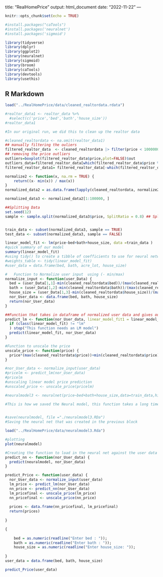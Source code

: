 title: "RealHomePrice"
output: html_document
date: "2022-11-22"
---

```r
knitr::opts_chunk$set(echo = TRUE)
```

```r
#install.packages("caTools")
#install.packages('neuralnet')
#install.packages('sigmoid')
```


```r
library(tidyverse)
library(dplyr)
library(ggplot2)
library(neuralnet)
library(sigmoid)
library(broom)
library(caTools)
library(devtools)
library(usethis)
```

## R Markdown


```r
load("../RealHomePrice/data/cleaned_realtordata.rdata")
```

```r
#realtor_data1 <- realtor_data %>%
  #select(c('price','bed','bath','house_size'))
#realtor_data1

#In our original run, we did this to clean up the realtor data
```

```r
#cleaned_realtordata <- na.omit(realtor_data1)
## manually filtering the ouliers
filtered_realtor_data  <- cleaned_realtordata |> filter(price < 1000000 && bed < 15 && bath < 9 && house_size < 10000 )
## removing the price outliers 
outliers=boxplot(filtered_realtor_data$price,plot=FALSE)$out
outliers_data=filtered_realtor_data[which(filtered_realtor_data$price %in% outliers),]
filtered_realtor_data1= filtered_realtor_data[-which(filtered_realtor_data$price %in% outliers),]

```

```r
normalize2 <- function(x, na.rm = TRUE) {
    return((x- min(x)) / max(x))
}
normalized_data2 = as.data.frame(lapply(cleaned_realtordata, normalize2))

normalized_data3 <- normalized_data2[1:100000, ]

##Splitting Data
set.seed(12)
sample <- sample.split(normalized_data3$price, SplitRatio = 0.8) ## Splitting train and test data, train data = 80% of data 


train_data <- subset(normalized_data3, sample == TRUE)
test_data <- subset(normalized_data3, sample == FALSE)
```





```r
linear_model_fit <- lm(price~bed+bath+house_size, data =train_data )
#quick summary of our model
summary(linear_model_fit)
#using tidy() to create a tibble of coefficients to use for neural network weights later
#weights_table <- tidy(linear_model_fit)
#user_data = data.frame(bed, bath, acre_lot, house_size)
```


```r
#   Function to Normalize user input  using (- min/max)
normalize_input <- function(user_Data) {
  bed = (user_Data[1,1]-min(cleaned_realtordata$bed))/(max(cleaned_realtordata$bed))
  bath = (user_Data[1,2]-min(cleaned_realtordata$bath))/(max(cleaned_realtordata$bath))
  house_size = (user_Data[1,3]-min(cleaned_realtordata$house_size))/(max(cleaned_realtordata$house_size))
  nor_User_data <- data.frame(bed, bath, house_size)
  return(nor_User_data)
}
```


```r
##Function that takes in dataframe of normalized user data and gives out the output
predict_lm <- function(nor_User_data, linear_model_fit1 = linear_model_fit) {
  if (class(linear_model_fit) != "lm"
  ) stop("This function needs an LM model")
  predict(linear_model_fit, nor_User_data)
}
```

```r
#Function to unscale the price
unscale_price <- function(price) {
  price*(max(cleaned_realtordata$price))+min(cleaned_realtordata$price)
}
```

```r

#nor_User_data <- normalize_input(user_data)
#pricelm <- predict_lm(nor_User_data)
#pricelm
#unscaling linear model price prediction
#unscaled_price <- unscale_price(pricelm)
```




```r

#neuralmodel3 <- neuralnet(price~bed+bath+house_size,data=train_data,hidden=2, threshold=0.01,act.fct=relu, rep=1, linear.output=TRUE)

#This is how we saved the Neural model, this function takes a long time to load, so we put the data in a file in the data folder for ease of access for the user.
            
```

```r

#save(neuralmodel, file ="./neuralmodel3.RDa")
#Saving the neural net that was created in the previous block
```



```r
load("../RealHomePrice/data/neuralmodel3.Rda")
```


```r
#plotting
plot(neuralmodel)

```

```r
#Creating the function to load in the neural net against the user data
predict_nn <- function(nor_User_data) {
  predict(neuralmodel, nor_User_data)
}
```







```r
predict_Price <- function(user_data) {
  nor_User_data <- normalize_input(user_data)
  lm_price <- predict_lm(nor_User_data)
  nn_price <- predict_nn(nor_User_data)
  lm_pricefinal <- unscale_price(lm_price)
  nn_pricefinal <- unscale_price(nn_price)
  
  prices <- data.frame(nn_pricefinal, lm_pricefinal)
  return(prices)
 
}
```

```r
{   
  
    bed = as.numeric(readline("Enter bed : "));
    bath = as.numeric(readline("Enter bath : "));
    house_size = as.numeric(readline("Enter house_size: "));
    
}
user_data = data.frame(bed, bath, house_size)

```


```r

predict_Price(user_data)

```


